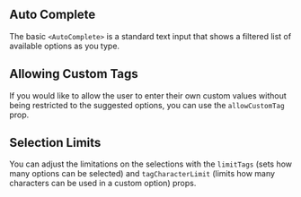 
## Auto Complete

The basic `<AutoComplete>` is a standard text input that shows a filtered list of available options as you type.

<AutoComplete />

## Allowing Custom Tags

If you would like to allow the user to enter their own custom values without being restricted to the suggested options, you can use the `allowCustomTag` prop.

<AutoCompleteCustomTags />

## Selection Limits

You can adjust the limitations on the selections with the `limitTags` (sets how many options can be selected) and `tagCharacterLimit` (limits how many characters can be used in a custom option) props.

<AutoCompleteLimitTags />
